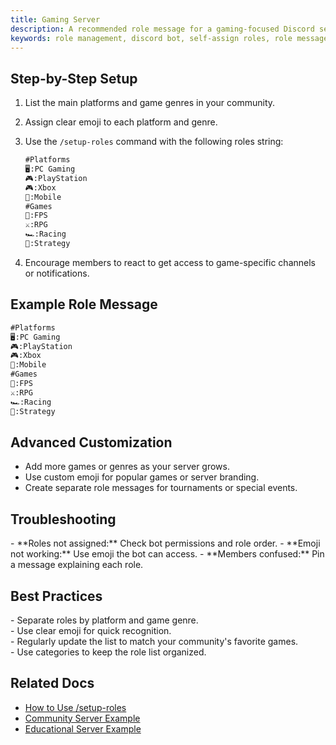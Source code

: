 ```yaml
---
title: Gaming Server
description: A recommended role message for a gaming-focused Discord server. Separate roles by platform and game genre for quick recognition and easy access.
keywords: role management, discord bot, self-assign roles, role messages, easy setup
---
```



## Step-by-Step Setup
1. List the main platforms and game genres in your community.
2. Assign clear emoji to each platform and genre.
3. Use the `/setup-roles` command with the following roles string:

    ```markdown
    #Platforms
    🖥️:PC Gaming
    🎮:PlayStation
    🎮:Xbox
    📱:Mobile
    #Games
    🔫:FPS
    ⚔️:RPG
    🏎️:Racing
    🎲:Strategy
    ```
4. Encourage members to react to get access to game-specific channels or notifications.

## Example Role Message
```markdown
#Platforms
🖥️:PC Gaming
🎮:PlayStation
🎮:Xbox
📱:Mobile
#Games
🔫:FPS
⚔️:RPG
🏎️:Racing
🎲:Strategy
```

## Advanced Customization
- Add more games or genres as your server grows.
- Use custom emoji for popular games or server branding.
- Create separate role messages for tournaments or special events.

## Troubleshooting
<Callout type="warning">
- **Roles not assigned:** Check bot permissions and role order.
- **Emoji not working:** Use emoji the bot can access.
- **Members confused:** Pin a message explaining each role.
</Callout>

## Best Practices
<Callout type="success">
- Separate roles by platform and game genre.<br />
- Use clear emoji for quick recognition.<br />
- Regularly update the list to match your community's favorite games.<br />
- Use categories to keep the role list organized.
</Callout>

## Related Docs
- [How to Use /setup-roles](/docs/commands/role-management/setup-roles)
- [Community Server Example](/docs/examples/community-server)
- [Educational Server Example](/docs/examples/educational-server)
